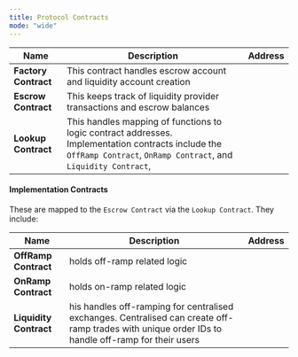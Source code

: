```yaml
---
title: Protocol Contracts
mode: "wide"
---
```


| Name            | Description                                                     | Address         |
| -------------------------| ------------------------------------------------------------------------ | -----------------------  |
| **Factory Contract**     | This contract  handles escrow account and liquidity account creation     |                          |
| **Escrow Contract**      | This keeps track of liquidity provider transactions and escrow balances  |                          |
| **Lookup Contract**      | This handles mapping of functions to logic contract addresses. Implementation contracts include the `OffRamp Contract`, `OnRamp Contract`,  and `Liquidity Contract`,        |                          |

#### Implementation Contracts

These are mapped to the `Escrow Contract` via the `Lookup Contract`. They include:

| Name            | Description                                                                                                                                 | Address         |
| -------------------------| ------------------------------------------------------------------------                                                                             | -----------------------  |
| **OffRamp Contract**     | holds off-ramp related logic                                                                                                                         |                          |
| **OnRamp Contract**     | holds on-ramp related logic                                                                                                                          |                          |
| **Liquidity Contract**   | his handles off-ramping for centralised exchanges. Centralised can create off-ramp trades with unique order IDs to handle off-ramp for their users   |                          |